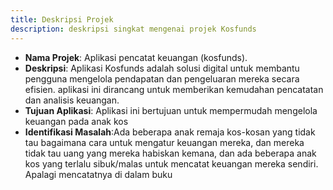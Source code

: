 ```yaml
---
title: Deskripsi Projek
description: deskripsi singkat mengenai projek Kosfunds
---
```






  - **Nama Projek**: Aplikasi pencatat keuangan (kosfunds).
  - **Deskripsi**: Aplikasi Kosfunds adalah solusi digital untuk membantu pengguna mengelola pendapatan dan pengeluaran mereka secara efisien. aplikasi ini dirancang untuk memberikan kemudahan pencatatan dan analisis keuangan.
  - **Tujuan Aplikasi**: Aplikasi ini bertujuan untuk mempermudah mengelola keuangan pada anak kos
  - **Identifikasi Masalah**:Ada beberapa anak remaja kos-kosan yang tidak tau bagaimana cara untuk mengatur keuangan mereka, dan mereka tidak tau uang yang mereka habiskan kemana, dan ada beberapa anak kos yang terlalu sibuk/malas untuk mencatat keuangan mereka sendiri. Apalagi mencatatnya di dalam buku
  


